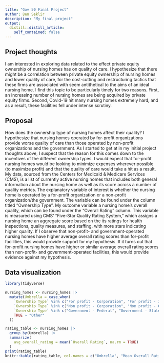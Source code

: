 ```yaml
---
title: "Gov 50 Final Project"
author: Ben Seklir
description: "My final project"
output:
  distill::distill_article:
    self_contained: false
---
```




## Project thoughts

I am interested in exploring data related to the effect private equity ownership of nursing homes has on quality of care. I hypothesize that there might be a correlation between private equity ownership of nursing homes and lower quality of care, for the cost-cutting and restructuring tactics that these firms are associated with seem antithetical to the aims of an ideal nursing home. I find this topic to be particularly timely for two reasons. First, an increasing number of nursing homes are being acquired by private equity firms. Second, Covid-19 hit many nursing homes extremely hard, and as a result, these facilities fell under intense scrutiny.



## Proposal

How does the ownership type of nursing homes affect their quality? I hypothesize that nursing homes operated by for-profit organizations provide worse quality of care than those operated by non-profit organizations and the government. As I started to get at in my initial project thoughts above, I suspect that the reason for this comes down to the incentives of the different ownership types. I would expect that for-profit nursing homes would be looking to minimize expenses wherever possible (to maximize profit) and that the quality of care would take a hit as a result. My data, sourced from the Centers for Medicaid & Medicare Services (CMS), is a list of currently active nursing homes that includes both general information about the nursing home as well as its score across a number of quality metrics. The explanatory variable of interest is whether the nursing home is operated by a for-profit organization or a non-profit organization/the government. The variable can be found under the column titled "Ownership Type". My outcome variable a nursing home's overall quality, which can be found under the "Overall Rating" column. This variable is measured using CMS' "Five-Star Quality Rating System," which assigns a nursing home an aggregate score based on the its ratings for health inspections, quality measures, and staffing, with more stars indicating higher quality. If I observe that non-profit- and government-operated nursing homes have higher average overall rating scores than for-profit facilities, this would provide support for my hypothesis. If it turns out that for-profit nursing homes have higher or similar average overall rating scores than non-profit- and government-operated facilities, this would provide evidence against my hypothesis.



## Data visualization

```r
library(tidyverse)
```
```r
nursing_homes <- nursing_homes |>
  mutate(Umbrella = case_when(
    `Ownership Type` %in% c("For profit - Corporation", "For profit - Individual", "For profit - Limited Liability company", "For profit - Partnership") ~ "For-profit",
    `Ownership Type` %in% c("Non profit - Corporation", "Non profit - Other", "Non profit - Church related") ~ "Non-profit",
    `Ownership Type` %in% c("Government - Federal", "Government - State", "Government - County", "Government - City/county", "Government - City", "Government - Hospital district") ~ "Government",
    TRUE ~ "Other"
  ))
```
```r
rating_table <- nursing_homes |>
  group_by(Umbrella) |>
  summarize(
    avg_overall_rating = mean(`Overall Rating`, na.rm = TRUE)
  )
print(rating_table)
knitr::kable(rating_table, col.names = c("Umbrella", "Mean Overall Rating"))
```


